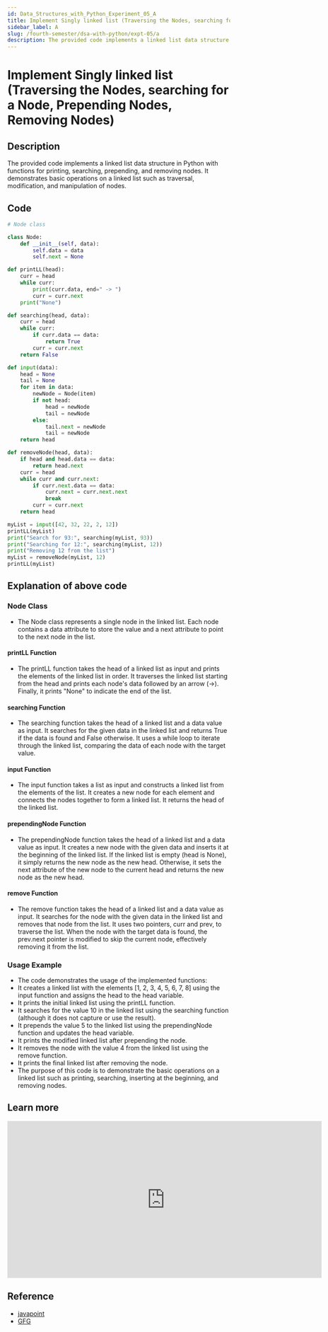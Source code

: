 ```yaml
---
id: Data_Structures_with_Python_Experiment_05_A
title: Implement Singly linked list (Traversing the Nodes, searching for a Node, Prepending Nodes, Removing Nodes)
sidebar_label: A
slug: /fourth-semester/dsa-with-python/expt-05/a
description: The provided code implements a linked list data structure in Python with functions for printing, searching, prepending, and removing nodes. It demonstrates basic operations on a linked list such as traversal, modification, and manipulation of nodes.
---
```


# Implement Singly linked list (Traversing the Nodes, searching for a Node, Prepending Nodes, Removing Nodes)

## Description

The provided code implements a linked list data structure in Python with functions for printing, searching, prepending, and removing nodes. It demonstrates basic operations on a linked list such as traversal, modification, and manipulation of nodes.

## Code

```python title="program5a.py"
# Node class

class Node:
    def __init__(self, data):
        self.data = data
        self.next = None

def printLL(head):
    curr = head
    while curr:
        print(curr.data, end=" -> ")
        curr = curr.next
    print("None")

def searching(head, data):
    curr = head
    while curr:
        if curr.data == data:
            return True
        curr = curr.next
    return False

def input(data):
    head = None
    tail = None
    for item in data:
        newNode = Node(item)
        if not head:
            head = newNode
            tail = newNode
        else:
            tail.next = newNode
            tail = newNode
    return head

def removeNode(head, data):
    if head and head.data == data:
        return head.next
    curr = head
    while curr and curr.next:
        if curr.next.data == data:
            curr.next = curr.next.next
            break
        curr = curr.next
    return head

myList = input([42, 32, 22, 2, 12])
printLL(myList)
print("Search for 93:", searching(myList, 93))
print("Searching for 12:", searching(myList, 12))
print("Removing 12 from the list")
myList = removeNode(myList, 12)
printLL(myList)
```

## Explanation of above code

### Node Class
- The Node class represents a single node in the linked list. Each node contains a data attribute to store the value and a next attribute to point to the next node in the list.
#### printLL Function
- The printLL function takes the head of a linked list as input and prints the elements of the linked list in order. It traverses the linked list starting from the head and prints each node's data followed by an arrow (->). Finally, it prints "None" to indicate the end of the list.
#### searching Function
- The searching function takes the head of a linked list and a data value as input. It searches for the given data in the linked list and returns True if the data is found and False otherwise. It uses a while loop to iterate through the linked list, comparing the data of each node with the target value.
#### input Function
- The input function takes a list as input and constructs a linked list from the elements of the list. It creates a new node for each element and connects the nodes together to form a linked list. It returns the head of the linked list.
#### prependingNode Function
- The prependingNode function takes the head of a linked list and a data value as input. It creates a new node with the given data and inserts it at the beginning of the linked list. If the linked list is empty (head is None), it simply returns the new node as the new head. Otherwise, it sets the next attribute of the new node to the current head and returns the new node as the new head.
#### remove Function
- The remove function takes the head of a linked list and a data value as input. It searches for the node with the given data in the linked list and removes that node from the list. It uses two pointers, curr and prev, to traverse the list. When the node with the target data is found, the prev.next pointer is modified to skip the current node, effectively removing it from the list.
### Usage Example
- The code demonstrates the usage of the implemented functions:
- It creates a linked list with the elements [1, 2, 3, 4, 5, 6, 7, 8] using the input function and assigns the head to the head variable.
- It prints the initial linked list using the printLL function.
- It searches for the value 10 in the linked list using the searching function (although it does not capture or use the result).
- It prepends the value 5 to the linked list using the prependingNode function and updates the head variable.
- It prints the modified linked list after prepending the node.
- It removes the node with the value 4 from the linked list using the remove function.
- It prints the final linked list after removing the node.
- The purpose of this code is to demonstrate the basic operations on a linked list such as printing, searching, inserting at the beginning, and removing nodes.

## Learn more

<iframe width="711" height="355" src="https://www.youtube.com/embed/R9PTBwOzceo" title="Introduction to Linked List" frameborder="0" allow="accelerometer; autoplay; clipboard-write; encrypted-media; gyroscope; picture-in-picture; web-share" allowfullscreen></iframe>

## Reference

- [javapoint](https://www.javatpoint.com/ds-linked-list)
- [GFG](https://www.geeksforgeeks.org/applications-of-linked-list-data-structure/)
